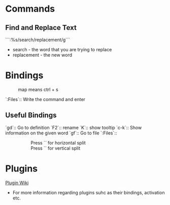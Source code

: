 = Commands =

== Find and Replace Text ==

```:%s/search/replacement/g```

* search - the word that you are trying to replace
* replacement - the new word


= Bindings =
:map <c-s> means ctrl + s
`:Files<CR>`:: Write the command and enter



== Useful Bindings ==
`gd`:: Go to definition
`F2`:: rename
`K`:: show tooltip
`c-k`:: Show information on the given word
`gf`:: Go to file
`:Files<CR>`::
:: Press `<C-x>` for horizontal split
:: Press `<C-v>` for vertical split   



= Plugins =
[[./nvim-plugins.wiki|Plugin Wiki]]
* For more information regarding plugins suhc as their bindings, activation etc.
 
